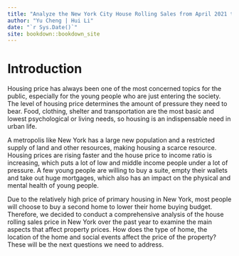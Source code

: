 ```yaml
--- 
title: "Analyze the New York City House Rolling Sales from April 2021 to March 2022"
author: "Yu Cheng | Hui Li"
date: "`r Sys.Date()`"
site: bookdown::bookdown_site
---
```


# Introduction

Housing price has always been one of the most concerned topics for the public, especially for the young people who are just entering the society. The level of housing price determines the amount of pressure they need to bear. Food, clothing, shelter and transportation are the most basic and lowest psychological or living needs, so housing is an indispensable need in urban life.

A metropolis like New York has a large new population and a restricted supply of land and other resources, making housing a scarce resource. Housing prices are rising faster and the house price to income ratio is increasing, which puts a lot of low and middle income people under a lot of pressure. A few young people are willing to buy a suite, empty their wallets and take out huge mortgages, which also has an impact on the physical and mental health of young people.

Due to the relatively high price of primary housing in New York, most people will choose to buy a second home to lower their home buying budget. Therefore, we decided to conduct a comprehensive analysis of the house rolling sales price in New York over the past year to examine the main aspects that affect  property prices. How does the type of home, the location of the home and social events affect the price of the property? These will be the next questions we need to address.